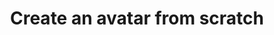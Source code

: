 ---
title: "Create an avatar from scratch"
description: "There are two ways to create an avatar: a picture or a generation in the builder"
---